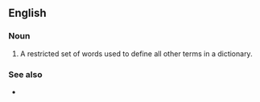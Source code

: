 ==English==

===Noun===
{{en-noun|head=[[define|defining]] [[vocabulary]]}}

# {{lb|en|lexicography}} A restricted set of words used to define all other terms in a dictionary.

===See also===
* {{pedia}}